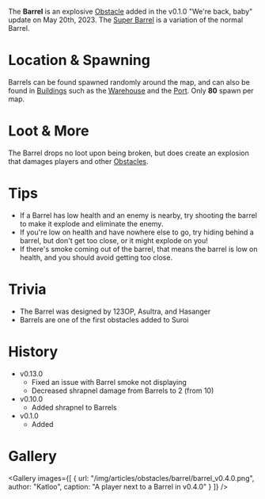 The **Barrel** is an explosive [Obstacle](/obstacles) added in the v0.1.0 "We're back, baby" update on May 20th, 2023. The [Super Barrel](/obstacles/super_barrel) is a variation of the normal Barrel.

# Location & Spawning
Barrels can be found spawned randomly around the map, and can also be found in [Buildings](/buildings) such as the [Warehouse](/buildings/warehouse) and the [Port](/buildings/port). Only **80** spawn per map.

# Loot & More
The Barrel drops no loot upon being broken, but does create an explosion that damages players and other [Obstacles](/obstacles).

# Tips
- If a Barrel has low health and an enemy is nearby, try shooting the barrel to make it explode and eliminate the enemy.
- If you're low on health and have nowhere else to go, try hiding behind a barrel, but don't get too close, or it might explode on you!
- If there's smoke coming out of the barrel, that means the barrel is low on health, and you should avoid getting too close.

# Trivia
- The Barrel was designed by 123OP, Asultra, and Hasanger
- Barrels are one of the first obstacles added to Suroi

# History
- v0.13.0
  - Fixed an issue with Barrel smoke not displaying
  - Decreased shrapnel damage from Barrels to 2 (from 10)
- v0.10.0
  - Added shrapnel to Barrels
- v0.1.0
    - Added

# Gallery

<Gallery
    images={[
        {
            url: "/img/articles/obstacles/barrel/barrel_v0.4.0.png",
            author: "Katloo",
            caption: "A player next to a Barrel in v0.4.0"
        }
    ]}
/>